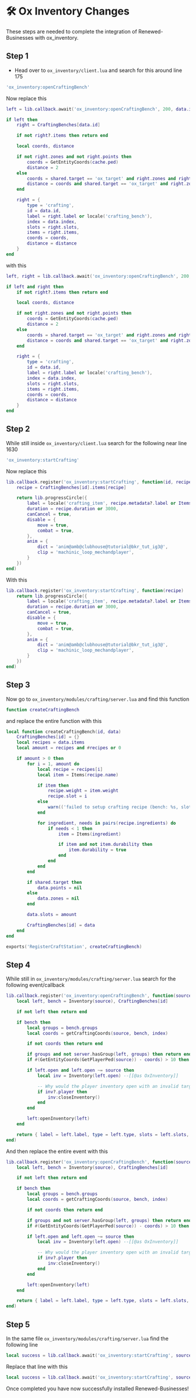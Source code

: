 # 🛠️ Ox Inventory Changes
These steps are needed to complete the integration of Renewed-Businesses with ox_inventory.

## Step 1
- Head over to `ox_inventory/client.lua` and search for this around line 175

```lua
'ox_inventory:openCraftingBench'
```

Now replace this

```lua
left = lib.callback.await('ox_inventory:openCraftingBench', 200, data.id, data.index)

if left then
	right = CraftingBenches[data.id]

	if not right?.items then return end

	local coords, distance

	if not right.zones and not right.points then
		coords = GetEntityCoords(cache.ped)
		distance = 2
	else
		coords = shared.target == 'ox_target' and right.zones and right.zones[data.index].coords or right.points and right.points[data.index]
		distance = coords and shared.target == 'ox_target' and right.zones[data.index].distance or 2
	end

	right = {
		type = 'crafting',
		id = data.id,
		label = right.label or locale('crafting_bench'),
		index = data.index,
		slots = right.slots,
		items = right.items,
		coords = coords,
		distance = distance
	}
end
```

with this

```lua
left, right = lib.callback.await('ox_inventory:openCraftingBench', 200, data.id, data.index)

if left and right then
	if not right?.items then return end

	local coords, distance

	if not right.zones and not right.points then
		coords = GetEntityCoords(cache.ped)
		distance = 2
	else
		coords = shared.target == 'ox_target' and right.zones and right.zones[data.index].coords or right.points and right.points[data.index]
		distance = coords and shared.target == 'ox_target' and right.zones[data.index].distance or 2
	end

	right = {
		type = 'crafting',
		id = data.id,
		label = right.label or locale('crafting_bench'),
		index = data.index,
		slots = right.slots,
		items = right.items,
		coords = coords,
		distance = distance
	}
end
```

## Step 2

While still inside `ox_inventory/client.lua` search for the following near line 1630

```lua
'ox_inventory:startCrafting'
```

Now replace this

```lua
lib.callback.register('ox_inventory:startCrafting', function(id, recipe)
	recipe = CraftingBenches[id].items[recipe]

	return lib.progressCircle({
		label = locale('crafting_item', recipe.metadata?.label or Items[recipe.name].label),
		duration = recipe.duration or 3000,
		canCancel = true,
		disable = {
			move = true,
			combat = true,
		},
		anim = {
			dict = 'anim@amb@clubhouse@tutorial@bkr_tut_ig3@',
			clip = 'machinic_loop_mechandplayer',
		}
	})
end)
```

With this

```lua
lib.callback.register('ox_inventory:startCrafting', function(recipe)
	return lib.progressCircle({
		label = locale('crafting_item', recipe.metadata?.label or Items[recipe.name].label),
		duration = recipe.duration or 3000,
		canCancel = true,
		disable = {
			move = true,
			combat = true,
		},
		anim = {
			dict = 'anim@amb@clubhouse@tutorial@bkr_tut_ig3@',
			clip = 'machinic_loop_mechandplayer',
		}
	})
end)
```

## Step 3

Now go to `ox_inventory/modules/crafting/server.lua` and find this function

```lua
function createCraftingBench
```

and replace the entire function with this

```lua
local function createCraftingBench(id, data)
	CraftingBenches[id] = {}
	local recipes = data.items
	local amount = recipes and #recipes or 0

	if amount > 0 then
		for i = 1, amount do
			local recipe = recipes[i]
			local item = Items(recipe.name)

			if item then
				recipe.weight = item.weight
				recipe.slot = i
			else
				warn(('failed to setup crafting recipe (bench: %s, slot: %s) - item "%s" does not exist'):format(id, i, recipe.name))
			end

			for ingredient, needs in pairs(recipe.ingredients) do
				if needs < 1 then
					item = Items(ingredient)

					if item and not item.durability then
						item.durability = true
					end
				end
			end
		end

		if shared.target then
			data.points = nil
		else
			data.zones = nil
		end

		data.slots = amount

		CraftingBenches[id] = data
	end
end

exports('RegisterCraftStation', createCraftingBench)
```

## Step 4

While still in `ox_inventory/modules/crafting/server.lua` search for the following event/callback

```lua
lib.callback.register('ox_inventory:openCraftingBench', function(source, id, index)
	local left, bench = Inventory(source), CraftingBenches[id]

	if not left then return end

	if bench then
		local groups = bench.groups
		local coords = getCraftingCoords(source, bench, index)

		if not coords then return end

		if groups and not server.hasGroup(left, groups) then return end
		if #(GetEntityCoords(GetPlayerPed(source)) - coords) > 10 then return end

		if left.open and left.open ~= source then
			local inv = Inventory(left.open) --[[@as OxInventory]]

			-- Why would the player inventory open with an invalid target? Can't repro but whatever.
			if inv?.player then
				inv:closeInventory()
			end
		end

		left:openInventory(left)
	end

	return { label = left.label, type = left.type, slots = left.slots, weight = left.weight, maxWeight = left.maxWeight }
end)
```

And then replace the entire event with this

```lua
lib.callback.register('ox_inventory:openCraftingBench', function(source, id, index)
	local left, bench = Inventory(source), CraftingBenches[id]

	if not left then return end

	if bench then
		local groups = bench.groups
		local coords = getCraftingCoords(source, bench, index)

		if not coords then return end

		if groups and not server.hasGroup(left, groups) then return end
		if #(GetEntityCoords(GetPlayerPed(source)) - coords) > 10 then return end

		if left.open and left.open ~= source then
			local inv = Inventory(left.open) --[[@as OxInventory]]

			-- Why would the player inventory open with an invalid target? Can't repro but whatever.
			if inv?.player then
				inv:closeInventory()
			end
		end

		left:openInventory(left)
	end

	return { label = left.label, type = left.type, slots = left.slots, weight = left.weight, maxWeight = left.maxWeight }, bench
end)
```

## Step 5

In the same file `ox_inventory/modules/crafting/server.lua` find the following line

```lua
local success = lib.callback.await('ox_inventory:startCrafting', source, id, recipeId)
```

Replace that line with this

```lua
local success = lib.callback.await('ox_inventory:startCrafting', source, recipe)
```

Once completed you have now successfully installed Renewed-Businesses!